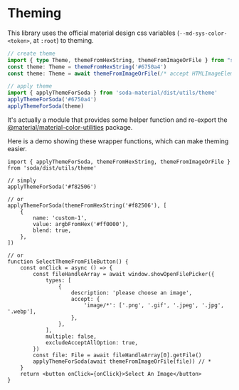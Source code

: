 # Theming

This library uses the official material design css variables (`--md-sys-color-<token>`, at `:root`) to theming.  

```ts
// create theme
import { type Theme, themeFromHexString, themeFromImageOrFile } from "soda-material/dist/utils/theme"
const theme: Theme = themeFromHexString('#6750a4')
const theme: Theme = await themeFromImageOrFile(/* accept HTMLImageElement or File object */)

// apply theme
import { applyThemeForSoda } from 'soda-material/dist/utils/theme'
applyThemeForSoda('#6750a4')
applyThemeForSoda(theme)
```

It's actually a module that provides some helper function and re-export the [@material/material-color-utilities](https://npm.im/@material/material-color-utilities) package.

Here is a demo showing these wrapper functions, which can make theming easier.

```tsx
import { applyThemeForSoda, themeFromHexString, themeFromImageOrFile } from 'soda/dist/utils/theme'

// simply
applyThemeForSoda('#f82506')

// or
applyThemeForSoda(themeFromHexString('#f82506'), [
    {
        name: 'custom-1',
        value: argbFromHex('#ff0000'),
        blend: true,
    },
])

// or
function SelectThemeFromFileButton() {
    const onClick = async () => {
        const fileHandleArray = await window.showOpenFilePicker({
            types: [
                {
                    description: 'please choose an image',
                    accept: {
                        'image/*': ['.png', '.gif', '.jpeg', '.jpg', '.webp'],
                    },
                },
            ],
            multiple: false,
            excludeAcceptAllOption: true,
        })
        const file: File = await fileHandleArray[0].getFile()
        applyThemeForSoda(await themeFromImageOrFile(file)) // *
    }
    return <button onClick={onClick}>Select An Image</button>
}
```